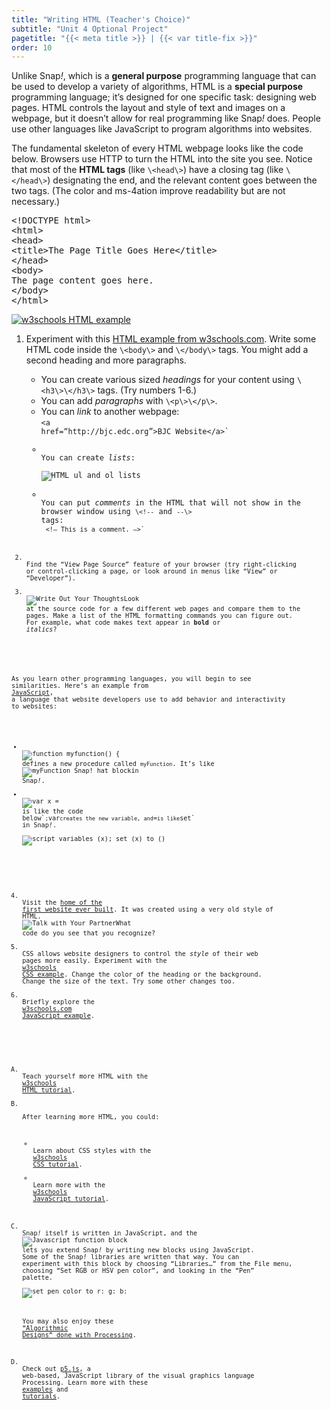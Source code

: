 ```yaml
---
title: "Writing HTML (Teacher's Choice)"
subtitle: "Unit 4 Optional Project"
pagetitle: "{{< meta title >}} | {{< var title-fix >}}"
order: 10
---
```


```{=css}
.blue { color: #00C;}
.green { color: #0D0;}
.darkgreen { color: #060;}
.red { color: #C00;}
.orange { color: #F60;}
.purple { color: #606;}

```

Unlike Snap<em>!</em>, which is a **general purpose**
programming language that can be used to develop a variety of
algorithms, HTML is a **special purpose** programming
language; it's designed for one specific task: designing web pages. HTML
controls the layout and style of text and images on a webpage, but it
doesn't allow for real programming like Snap<em>!</em> does. People use
other languages like JavaScript to program algorithms into websites.

The fundamental skeleton of every HTML webpage looks like the code
below. Browsers use HTTP to turn the HTML into the site you see. Notice
that most of the **HTML tags** (like `\<head\>`)
have a closing tag (like `\</head\>`) designating the end,
and the relevant content goes between the two tags. (The color and
ms-4ation improve readability but are not necessary.)

```{=html}
<pre class="ms-4" style="width:800px"><span class="purple">&lt;!DOCTYPE html&gt;</span>
<span class="blue">&lt;html&gt;</span>
<span class="red">&lt;head&gt;</span>
<span class="orange">&lt;title&gt;</span>The Page Title Goes Here<span class="orange">&lt;/title&gt;</span>
<span class="red">&lt;/head&gt;</span>
<span class="darkgreen">&lt;body&gt;</span>
The page content goes here.
<span class="darkgreen">&lt;/body&gt;</span>
<span class="blue">&lt;/html&gt;</span></pre>
```
::: {#first .forYouToDo}
<a href="http://www.w3schools.com/html/tryit.asp?filename=tryhtml_default" target="_blank"><img src="/img/4-internet/w3-html-example.jpg" title="w3schools HTML example" alt="w3schools HTML example" class="float-end"/></a>

<ol>

<li>

Experiment with this
<a href="http://www.w3schools.com/html/tryit.asp?filename=tryhtml_default" target="_blank">HTML
example from w3schools.com</a>. Write some HTML code inside the
`\<body\>` and `\</body\>` tags. You might add a
second heading and more paragraphs.

<ul>

<li>You can create various sized <em>headings</em> for your content
using `\<h3\>\</h3\>` tags. (Try numbers 1-6.)</li>

<li>You can add <em>paragraphs</em> with `\<p\>\</p\>`.</li>

<li>You can <em>link</em> to another webpage:<br />
<code class="ms-4">\<a href="http://bjc.edc.org"\>BJC
Website\</a\>`</li>

<li>You can create <em>lists</em>:<br />
<img src="/img/4-internet/html-lists.jpg" title="HTML ul and ol lists" alt="HTML ul and ol lists" class="ms-4"/></li>

<li>You can put <em>comments</em> in the HTML that will not show in the
browser window using `\<!--` and `--\>`
tags:<br /> <code class="ms-4">\<!-- This is a comment.
--\>`</li>

</ul>

</li>

<li>Find the "View Page Source" feature of your browser (try
right-clicking or control-clicking a page, or look around in menus like
"View" or "Developer").</li>

<li><img src="/img/icons/write-out-thoughts-mini.png" title="Write Out Your Thoughts" alt="Write Out Your Thoughts" class="float-end"/>Look
at the source code for a few different web pages and compare them to the
pages. Make a list of the HTML formatting commands you can figure out.
For example, what code makes text appear in **bold** or
<em>italics</em>?</li>

</ol>
:::

::: endnote
As you learn other programming languages, you will begin to see
similarities. Here's an example from
<a href="http://www.w3schools.com/js/tryit.asp?filename=tryjs_default" target="_blank">JavaScript</a>,
a language that website developers use to add behavior and interactivity
to websites:

<ul>

```{=html}
<!--<li>
`function square(x) {<br />
&nbsp;&nbsp;return x * x;<br />
}`<br />
defines a new function called `square`. It's like<br /><img src="/img/4-internet/square.png" alt="square(x)"><br />in Snap<em>!</em>.
</li>
<li>
`var length = 5;`<br />
is like<br />
<img src="/img/4-internet/var.png" width="242" height="74" alt="script variables (length); set (length) to 5">.
</li>-->
```
<li><img src="/img/4-internet/JS-function-myfunction.jpg" title="function myfunction() {" alt="function myfunction() {" class="inline noshadow"/>
defines a new procedure called `myFunction`. It's like
<img src="/img/4-internet/myFunction-hat-block.png" title="myFunction Snap! hat block" alt="myFunction Snap! hat block" class="inline"/>in
Snap<em>!</em>.</li>

<li><img src="/img/4-internet/JS-var-x-equals.jpg" title="var x = " alt="var x = " class="inline noshadow"/>
is like the code below``; `var` creates the new
variable, and `=` is like `set` in
Snap<em>!</em>.<br />
<img src="/img/4-internet/script-var-x-set-x-to.png" title="script variables (x); set (x) to ()" alt="script variables (x); set (x) to ()" class="ms-4"/></li>

</ul>
:::

::: ifTime
<ol start="4">

<li>Visit the <a href="http://info.cern.ch/" target="_blank">home of the
first website ever built</a>. It was created using a very old style of
HTML.
<img src="/img/icons/talk-with-your-partner-mini.png" title="Talk with Your Partner" alt="Talk with Your Partner" class="inline"/>What
code do you see that you recognize?</li>

<li>CSS allows website designers to control the <em>style</em> of their
web pages more easily. Experiment with the
<a href="http://www.w3schools.com/css/tryit.asp?filename=trycss_default" target="_blank">w3schools
CSS example</a>. Change the color of the heading or the background.
Change the size of the text. Try some other changes too.</li>

<li>Briefly explore the
<a href="http://www.w3schools.com/js/tryit.asp?filename=tryjs_default" target="_blank">w3schools.com
JavaScript example</a>.</li>

</ol>
:::

::: takeItFurther
<ol type="A">

<li>Teach yourself more HTML with the
<a href="http://www.w3schools.com/html/default.asp" target="_blank">w3schools
HTML tutorial</a>.</li>

<li>

After learning more HTML, you could:

<ul>

<li>Learn about CSS styles with the
<a href="http://www.w3schools.com/css/default.asp" target="_blank">w3schools
CSS tutorial</a>.</li>

<li>Learn more with the
<a href="http://www.w3schools.com/js/default.asp" target="_blank">w3schools
JavaScript tutorial</a>.</li>

</ul>

</li>

<li>Snap<em>!</em> itself is written in JavaScript, and the
<img src="/img/4-internet/jsfunc.png" alt="Javascript function"/>
block lets you extend Snap<em>!</em> by writing new blocks using
JavaScript. Some of the Snap<em>!</em> libraries are written that way.
You can experiment with this block by choosing "Libraries..." from the
File menu, choosing "Set RGB or HSV pen color", and looking in the "Pen"
palette.<br />
<img src="/img/4-internet/setRGB.png" title="set pen color to r: g: b:" alt="set pen color to r: g: b:" class="ms-4"/></li>

::: sidenoteBig
You may also enjoy these
<a href="https://www.openprocessing.org/" target="_blank">"Algorithmic
Designs" done with Processing</a>.
:::

<li>Check out <a href="https://p5js.org" target="_blank">p5.js</a>, a
web-based, JavaScript library of the visual graphics language
Processing. Learn more with these
<a href="https://p5js.org/examples/" target="_blank">examples</a> and
<a href="https://p5js.org/tutorials/" target="_blank">tutorials</a>.</li>

</ol>
:::
